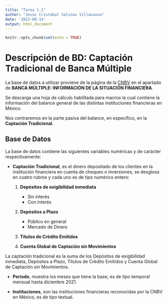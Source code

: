 ```yaml
---
title: "Tarea 1.1"
author: "Jesús Cristóbal Salinas Villanueva"
date: '2022-09-14'
output: html_document
---
```


```r
knitr::opts_chunk$set(echo = TRUE)
```

# Descripción de BD: Captación Tradicional de Banca Múltiple

La base de datos a utilizar proviene de la página de la [CNBV](https://www.cnbv.gob.mx/Paginas/PortafolioDeInformacion.aspx) en el apartado de **BANCA MÚLTIPLE: INFORMACIÓN DE LA SITUACIÓN FINANCIERA**.

Se descarga una hoja de cálculo habilitada para macros la cual contiene la información del balance general de las distintas instituciones financieras en México.

Nos centraremos en la parte pasiva del balance, en especifico, en la **Captación Tradicional**.


## Base de Datos

La base de datos contiene las siguientes variables numéricas y de carácter respectivamente:

- **Captación Tradicional**, es el dinero depositado de los clientes en la institución financiera en cuenta de cheques o inversiones, se desglosa en cuatro rubros y cada uno es de tipo numérico entero:

    1. **Depósitos de exigibilidad inmediata**
        - Sin interés
        - Con interés  
    
    
    2. **Depósitos a Plazo**
        - Público en general
        - Mercado de Dinero  
    
    
    3. **Títulos de Crédito Emitidos**

    4. **Cuenta Global de Captación sin Movimientos**

La captación tradicional es la suma de los Depósitos de exigibilidad inmediata, Depósitos a Plazo, Títulos de Crédito Emitidos y Cuenta Global de Captación sin Movimientos.

- **Periodo**, muestra los meses que tiene la base, es de tipo temporal mensual hasta diciembre 2021.

- **Instituciones**, son las instituciones financieras reconocidas por la CNBV en México, es de tipo textual.

